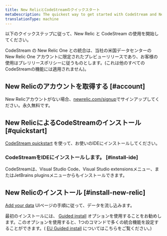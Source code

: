 ```yaml
---
title: New RelicとCodeStreamのクイックスタート
metaDescription: The quickest way to get started with CodeStream and New Relic.
translationType: machine
---
```


以下のクイックステップに従って、New Relic と CodeStream の使用を開始してください。

<Callout title="プレビューリリース">
  CodeStream の New Relic One との統合は、当社の米国データセンターの New Relic One アカウントに限定されたプレビューリリースであり、お客様の使用はプレリリースポリシーに従うものとします。(これは他のすべてのCodeStreamの機能には適用されません)。
</Callout>

## New Relicのアカウントを取得する [#account]

New Relicアカウントがない場合、[newrelic.com/signup](https://newrelic.com/signup)でサインアップしてください。永久無料です。

## New RelicによるCodeStreamのインストール [#quickstart]

[CodeStream quickstart](https://developer.newrelic.com/instant-observability/codestream/29bd9a4a-1c19-4219-9694-0942f6411ce7) を使って、お使いのIDEにインストールしてください。

### CodeStreamをIDEにインストールします。 [#install-ide]

CodeStreamは、Visual Studio Code、Visual Studio extensionsメニュー、またはJetBrains pluginsメニューからもインストールできます。

## New Relicのインストール [#install-new-relic]

[Add your data](https://one.newrelic.com/launcher/nr1-core.settings?pane=eyJuZXJkbGV0SWQiOiJ0dWNzb24ucGxnLWluc3RydW1lbnQtZXZlcnl0aGluZyJ9) UIページの手順に従って、データを流し込みます。

最初のインストールには、 [Guided install](https://one.newrelic.com/launcher/nr1-core.explorer?pane=eyJuZXJkbGV0SWQiOiJucjEtY29yZS5saXN0aW5nIn0=&cards%5B0%5D=eyJuZXJkbGV0SWQiOiJucjEtaW5zdGFsbC1uZXdyZWxpYy5ucjEtaW5zdGFsbC1uZXdyZWxpYyIsImFjdGl2ZUNvbXBvbmVudCI6IlZUU09FbnZpcm9ubWVudCIsInBhdGgiOiJndWlkZWQifQ==) オプションを使用することをお勧めします。このオプションを使用すると、1つのコマンドで多くの統合機能を設定することができます。( [EU Guided install](https://one.eu.newrelic.com/launcher/nr1-core.explorer?pane=eyJuZXJkbGV0SWQiOiJucjEtY29yZS5saXN0aW5nIn0=&cards%5B0%5D=eyJuZXJkbGV0SWQiOiJucjEtaW5zdGFsbC1uZXdyZWxpYy5ucjEtaW5zdGFsbC1uZXdyZWxpYyIsImFjdGl2ZUNvbXBvbmVudCI6IlZUU09FbnZpcm9ubWVudCIsInBhdGgiOiJndWlkZWQifQ==) についてはこちらをご覧ください。)